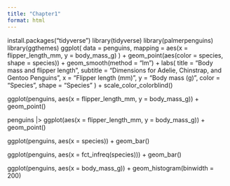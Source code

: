 ```yaml
---
title: "Chapter1"
format: html
---
```


install.packages("tidyverse")
library(tidyverse)
library(palmerpenguins)
library(ggthemes)
ggplot(
  data = penguins,
  mapping = aes(x = flipper_length_mm, y = body_mass_g)
) +
  geom_point(aes(color = species, shape = species)) +
  geom_smooth(method = "lm") +
  labs(
    title = "Body mass and flipper length",
    subtitle = "Dimensions for Adelie, Chinstrap, and Gentoo Penguins",
    x = "Flipper length (mm)", y = "Body mass (g)",
    color = "Species", shape = "Species"
  ) +
  scale_color_colorblind()

ggplot(penguins, aes(x = flipper_length_mm, y = body_mass_g)) +
  geom_point()

penguins |>
  ggplot(aes(x = flipper_length_mm, y = body_mass_g)) +
  geom_point()

ggplot(penguins, aes(x = species)) +
  geom_bar()

ggplot(penguins, aes(x = fct_infreq(species))) +
  geom_bar()

ggplot(penguins, aes(x = body_mass_g)) +
  geom_histogram(binwidth = 200)

